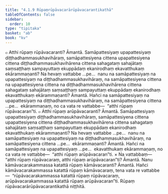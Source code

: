 ```yaml
---
title: "4.1.9 Rūpaṃrūpāvacarārūpāvacarantikathā"
tableOfContents: false
sidebar:
  order: 10
type: "tipitaka"
basket: "ab"
book: "kv"
---
```



<DynamicBreadcrumb />

<Division number="768" book="kv">

<Paragraph number="2419" book="kv">
๐ Atthi rūpaṃ rūpāvacaranti? Āmantā. Samāpattesiyaṃ upapattesiyaṃ diṭṭhadhammasukhavihāraṃ, samāpattesiyena cittena upapattesiyena cittena diṭṭhadhammasukhavihārena cittena sahagataṃ sahajātaṃ saṃsaṭṭhaṃ sampayuttaṃ ekuppādaṃ ekanirodhaṃ ekavatthukaṃ ekārammaṇanti? Na hevaṃ vattabbe …pe…  nanu na samāpattesiyaṃ na upapattesiyaṃ na diṭṭhadhammasukhavihāraṃ, na samāpattesiyena cittena na upapattesiyena cittena na diṭṭhadhammasukhavihārena cittena sahagataṃ sahajātaṃ saṃsaṭṭhaṃ sampayuttaṃ ekuppādaṃ ekanirodhaṃ ekavatthukaṃ ekārammaṇanti? Āmantā. Hañci na samāpattesiyaṃ na upapattesiyaṃ na diṭṭhadhammasukhavihāraṃ, na samāpattesiyena cittena …pe…  ekārammaṇaṃ, no ca vata re vattabbe—  “atthi rūpaṃ rūpāvacaran”ti.
</Paragraph>

</Division>
<Division number="769" book="kv">

<Paragraph number="2420" book="kv">
๐ Atthi rūpaṃ arūpāvacaranti? Āmantā. Samāpattesiyaṃ upapattesiyaṃ diṭṭhadhammasukhavihāraṃ, samāpattesiyena cittena upapattesiyena cittena diṭṭhadhammasukhavihārena cittena sahagataṃ sahajātaṃ saṃsaṭṭhaṃ sampayuttaṃ ekuppādaṃ ekanirodhaṃ ekavatthukaṃ ekārammaṇanti? Na hevaṃ vattabbe …pe…  nanu na samāpattesiyaṃ na upapattesiyaṃ na diṭṭhadhammasukhavihāraṃ, na samāpattesiyena cittena …pe…  ekārammaṇanti? Āmantā. Hañci na samāpattesiyaṃ na upapattesiyaṃ …pe…  ekavatthukaṃ ekārammaṇaṃ, no ca vata re vattabbe—  “atthi rūpaṃ arūpāvacaran”ti.
</Paragraph>

</Division>
<Division number="770" book="kv">

<Paragraph number="2421" book="kv">
× Na vattabbaṃ—  “atthi rūpaṃ rūpāvacaraṃ, atthi rūpaṃ arūpāvacaran”ti? Āmantā. Nanu kāmāvacarakammassa katattā rūpaṃ kāmāvacaranti? Āmantā. Hañci kāmāvacarakammassa katattā rūpaṃ kāmāvacaraṃ, tena vata re vattabbe—  “rūpāvacarakammassa katattā rūpaṃ rūpāvacaraṃ, arūpāvacarakammassa katattā rūpaṃ arūpāvacaran”ti.

</Paragraph>
</Division>

<Paragraph number="2422" type="center" book="kv">
Rūpaṃ rūpāvacarārūpāvacarantikathā niṭṭhitā.
</Paragraph>